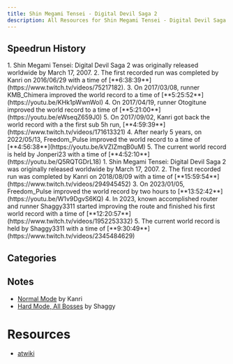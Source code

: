 ```yaml
---
title: Shin Megami Tensei - Digital Devil Saga 2
description: All Resources for Shin Megami Tensei - Digital Devil Saga 2
---
```



<DocsHero 
    content="Shin Megami Tensei - Digital Devil Saga 2 is the second entry in the Digital Devil Saga and a direct sequel to the story of Digital Devil Saga 1."
    srcUrl={cover}
    alt="Shin Megami Tensei - Digital Devil Saga 2 Cover"
/>

<LinkCard title="Leaderboards" href="https://www.speedrun.com/smtdds2" description="See all the submitted runs on Speedrun.com"/>

## Speedrun History
<Tabs>
    <TabItem label="Normal Mode w/o Data Transfer">
        <Steps>
            1. Shin Megami Tensei: Digital Devil Saga 2 was originally released worldwide by March 17, 2007.
            2. The first recorded run was completed by Kanri on 2016/06/29 with a time of [**6:38:39**](https://www.twitch.tv/videos/75217182).
            3. On 2017/03/08, runner KMB_Chimera improved the world record to a time of [**5:25:52**](https://youtu.be/KHk1pWwnWoI)
            4. On 2017/04/19, runner Otogitune improved the world record to a time of [**5:21:00**](https://youtu.be/eWseqZ659J0)
            5. On 2017/09/02, Kanri got back the world record with a the first sub 5h run, [**4:59:39**](https://www.twitch.tv/videos/171613321)
            4. After nearly 5 years, on 2022/05/13, Freedom_Pulse improved the world record to a time of [**4:56:38**](https://youtu.be/kVZIZmqB0uM)
            5. The current world record is held by Jonperi23 with a time of [**4:52:10**](https://youtu.be/Q5RQTGDrL18)
        </Steps>
    </TabItem>
    <TabItem label="Hard Mode, All Bosses">
        <Steps>
        1. Shin Megami Tensei: Digital Devil Saga 2 was originally released worldwide by March 17, 2007.
        2. The first recorded run was completed by Kanri on 2018/08/09 with a time of [**15:59:54**](https://www.twitch.tv/videos/294945452)
        3. On 2023/01/05, Freedom_Pulse improved the world record by two hours to [**13:52:42**](https://youtu.be/W1v9DgvS6KQ)
        4. In 2023, known accomplished router and runner Shaggy3311 started improving the route and finished his first world record with a time of [**12:20:57**](https://www.twitch.tv/videos/1952253332)
        5. The current world record is held by Shaggy3311 with a time of [**9:30:49**](https://www.twitch.tv/videos/2345484629)
        </Steps>
    </TabItem>
</Tabs>

## Categories
<CardGrid>
    <Card title="Normal Mode w/o Data Transfer"></Card>
    <Card title="Hard Mode, All Bosses"></Card>
</CardGrid>

## Notes
- [Normal Mode](https://docs.google.com/document/d/1JWi6sD_VjVyDs4iPsUlSmdunfQhmz2Z9bAPXFl0U7RI/edit?usp=sharing) by Kanri
- [Hard Mode, All Bosses](https://docs.google.com/spreadsheets/d/1GJ-JCrp2X41xG_BZBmLiXAydGvJhlsmU_SWmgu6h4gc/edit#gid=462462708) by Shaggy

# Resources
- [atwiki](https://w.atwiki.jp/ddsat/)